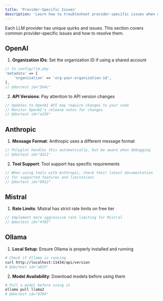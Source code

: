 ```yaml
---
title: 'Provider-Specific Issues'
description: 'Learn how to troubleshoot provider-specific issues when using Polyglot.'
---
```


Each LLM provider has unique quirks and issues. This section covers common provider-specific issues and how to resolve them.


## OpenAI

1. **Organization IDs**: Set the organization ID if using a shared account
```php
// In config/llm.php
'metadata' => [
    'organization' => 'org-your-organization-id',
],
// @doctest id="564c"
```

2. **API Versions**: Pay attention to API version changes
```php
// Updates to OpenAI API may require changes to your code
// Monitor OpenAI's release notes for changes
// @doctest id="a15b"
```

## Anthropic

1. **Message Format**: Anthropic uses a different message format
```php
// Polyglot handles this automatically, but be aware when debugging
// @doctest id="dd11"
```

2. **Tool Support**: Tool support has specific requirements
```php
// When using tools with Anthropic, check their latest documentation
// for supported features and limitations
// @doctest id="0912"
```

## Mistral

1. **Rate Limits**: Mistral has strict rate limits on free tier
```php
// Implement more aggressive rate limiting for Mistral
// @doctest id="4f83"
```


## Ollama

1. **Local Setup**: Ensure Ollama is properly installed and running
```bash
# Check if Ollama is running
curl http://localhost:11434/api/version
# @doctest id="a025"
```

2. **Model Availability**: Download models before using them
```bash
# Pull a model before using it
ollama pull llama2
# @doctest id="9784"
```
